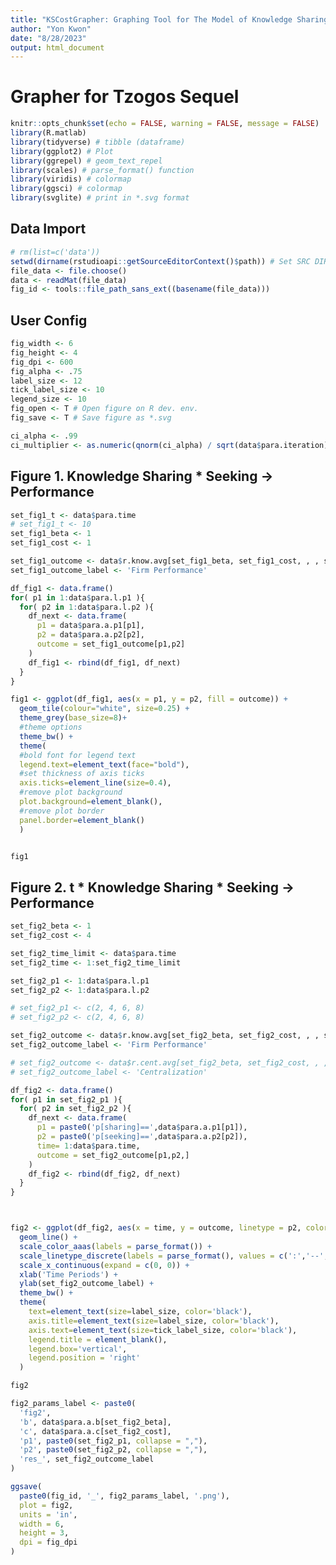 ```yaml
---
title: "KSCostGrapher: Graphing Tool for The Model of Knowledge Sharing (cost of knowledge transfer as a parameter)"
author: "Yon Kwon"
date: "8/28/2023"
output: html_document
---
```


# Grapher for Tzogos Sequel

```r
knitr::opts_chunk$set(echo = FALSE, warning = FALSE, message = FALSE) 
library(R.matlab)
library(tidyverse) # tibble (dataframe)
library(ggplot2) # Plot
library(ggrepel) # geom_text_repel
library(scales) # parse_format() function
library(viridis) # colormap
library(ggsci) # colormap
library(svglite) # print in *.svg format
```

## Data Import
```r
# rm(list=c('data'))
setwd(dirname(rstudioapi::getSourceEditorContext()$path)) # Set SRC DIR as WD
file_data <- file.choose()
data <- readMat(file_data)
fig_id <- tools::file_path_sans_ext((basename(file_data)))
```

## User Config
```r
fig_width <- 6
fig_height <- 4
fig_dpi <- 600
fig_alpha <- .75
label_size <- 12
tick_label_size <- 10
legend_size <- 10
fig_open <- T # Open figure on R dev. env.
fig_save <- T # Save figure as *.svg

ci_alpha <- .99
ci_multiplier <- as.numeric(qnorm(ci_alpha) / sqrt(data$para.iteration))
```

## Figure 1. Knowledge Sharing * Seeking -> Performance
```r
set_fig1_t <- data$para.time
# set_fig1_t <- 10
set_fig1_beta <- 1
set_fig1_cost <- 1

set_fig1_outcome <- data$r.know.avg[set_fig1_beta, set_fig1_cost, , , set_fig1_t]
set_fig1_outcome_label <- 'Firm Performance'

df_fig1 <- data.frame()
for( p1 in 1:data$para.l.p1 ){
  for( p2 in 1:data$para.l.p2 ){
    df_next <- data.frame(
      p1 = data$para.a.p1[p1],
      p2 = data$para.a.p2[p2],
      outcome = set_fig1_outcome[p1,p2]
    )
    df_fig1 <- rbind(df_fig1, df_next)
  }
}

fig1 <- ggplot(df_fig1, aes(x = p1, y = p2, fill = outcome)) +
  geom_tile(colour="white", size=0.25) +
  theme_grey(base_size=8)+
  #theme options
  theme_bw() +
  theme(
  #bold font for legend text
  legend.text=element_text(face="bold"),
  #set thickness of axis ticks
  axis.ticks=element_line(size=0.4),
  #remove plot background
  plot.background=element_blank(),
  #remove plot border
  panel.border=element_blank()
  )


fig1
```

## Figure 2. t * Knowledge Sharing * Seeking -> Performance
```r
set_fig2_beta <- 1
set_fig2_cost <- 4

set_fig2_time_limit <- data$para.time
set_fig2_time <- 1:set_fig2_time_limit

set_fig2_p1 <- 1:data$para.l.p1
set_fig2_p2 <- 1:data$para.l.p2

# set_fig2_p1 <- c(2, 4, 6, 8)
# set_fig2_p2 <- c(2, 4, 6, 8)

set_fig2_outcome <- data$r.know.avg[set_fig2_beta, set_fig2_cost, , , set_fig2_time]
set_fig2_outcome_label <- 'Firm Performance'

# set_fig2_outcome <- data$r.cent.avg[set_fig2_beta, set_fig2_cost, , , set_fig2_time]
# set_fig2_outcome_label <- 'Centralization'

df_fig2 <- data.frame()
for( p1 in set_fig2_p1 ){
  for( p2 in set_fig2_p2 ){
    df_next <- data.frame(
      p1 = paste0('p[sharing]==',data$para.a.p1[p1]),
      p2 = paste0('p[seeking]==',data$para.a.p2[p2]),
      time= 1:data$para.time,
      outcome = set_fig2_outcome[p1,p2,]
    )
    df_fig2 <- rbind(df_fig2, df_next)
  }
}



fig2 <- ggplot(df_fig2, aes(x = time, y = outcome, linetype = p2, color = p1)) +
  geom_line() +
  scale_color_aaas(labels = parse_format()) +
  scale_linetype_discrete(labels = parse_format(), values = c(':','--','-')) +
  scale_x_continuous(expand = c(0, 0)) +
  xlab('Time Periods') +
  ylab(set_fig2_outcome_label) +
  theme_bw() +
  theme(
    text=element_text(size=label_size, color='black'),
    axis.title=element_text(size=label_size, color='black'),
    axis.text=element_text(size=tick_label_size, color='black'),
    legend.title = element_blank(),
    legend.box='vertical',
    legend.position = 'right'
  )

fig2

fig2_params_label <- paste0(
  'fig2',
  'b', data$para.a.b[set_fig2_beta],
  'c', data$para.a.c[set_fig2_cost],
  'p1', paste0(set_fig2_p1, collapse = ","),
  'p2', paste0(set_fig2_p2, collapse = ","),
  'res_', set_fig2_outcome_label
)

ggsave(
  paste0(fig_id, '_', fig2_params_label, '.png'),
  plot = fig2,
  units = 'in', 
  width = 6,
  height = 3,
  dpi = fig_dpi
)
```